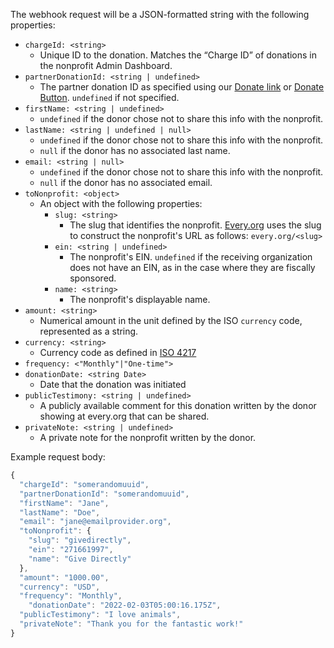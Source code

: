 The webhook request will be a JSON-formatted string with the following
properties:

- `chargeId: <string>`
  - Unique ID to the donation. Matches the “Charge ID” of donations in the
    nonprofit Admin Dashboard.
- `partnerDonationId: <string | undefined>`
  - The partner donation ID as specified using our
    [Donate link](../donate-link.md) or [Donate Button](../donate-button.md).
    `undefined` if not specified.
- `firstName: <string | undefined>`
  - `undefined` if the donor chose not to share this info with the nonprofit.
- `lastName: <string | undefined | null>`
  - `undefined` if the donor chose not to share this info with the nonprofit.
  - `null` if the donor has no associated last name.
- `email: <string | null>`
  - `undefined` if the donor chose not to share this info with the nonprofit.
  - `null` if the donor has no associated email.
- `toNonprofit: <object>`
  - An object with the following properties:
    - `slug: <string>`
      - The slug that identifies the nonprofit. [Every.org](http://every.org)
        uses the slug to construct the nonprofit's URL as follows:
        `every.org/<slug>`
    - `ein: <string | undefined>`
      - The nonprofit's EIN. `undefined` if the receiving organization does not
        have an EIN, as in the case where they are fiscally sponsored.
    - `name: <string>`
      - The nonprofit's displayable name.
- `amount: <string>`
  - Numerical amount in the unit defined by the ISO `currency` code, represented
    as a string.
- `currency: <string>`
  - Currency code as defined in
    [ISO 4217](https://en.wikipedia.org/wiki/ISO_4217)
- `frequency: <"Monthly"|"One-time">`
- `donationDate: <string Date>`
  - Date that the donation was initiated
- `publicTestimony: <string | undefined>`
  - A publicly available comment for this donation written by the donor showing at every.org that can be shared.
- `privateNote: <string | undefined>`
  - A private note for the nonprofit written by the donor.

Example request body:

```jsx
{
  "chargeId": "somerandomuuid",
  "partnerDonationId": "somerandomuuid",
  "firstName": "Jane",
  "lastName": "Doe",
  "email": "jane@emailprovider.org",
  "toNonprofit": {
    "slug": "givedirectly",
    "ein": "271661997",
    "name": "Give Directly"
  },
  "amount": "1000.00",
  "currency": "USD",
  "frequency": "Monthly",
	"donationDate": "2022-02-03T05:00:16.175Z",
  "publicTestimony": "I love animals",
  "privateNote": "Thank you for the fantastic work!"
}
```
